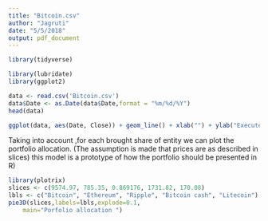 ```yaml
---
title: "Bitcoin.csv"
author: "Jagruti"
date: "5/5/2018"
output: pdf_document
---
```


```r
library(tidyverse)
```

```r
library(lubridate)
library(ggplot2)
```

```r
data <- read.csv('Bitcoin.csv')
data$Date <- as.Date(data$Date,format = "%m/%d/%Y")
head(data)
```

```r
ggplot(data, aes(Date, Close)) + geom_line() + xlab("") + ylab("Executed_Price")
```

Taking into account ,for each brought share of entity we can plot the portfolio allocation.
(The assumption is made that prices are as described in slices)
this model is a prototype of how the portfolio should be presented in R)
                 
```r
library(plotrix)
slices <- c(9574.97, 785.35, 0.869176, 1731.82, 170.08) 
lbls <- c("Bitcoin", "Ethereum", "Ripple", "Bitcoin cash", "Litecoin")
pie3D(slices,labels=lbls,explode=0.1,
  	main="Porfolio allocation ")
```
